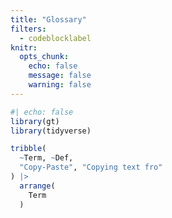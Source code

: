 ```yaml
---
title: "Glossary"
filters: 
  - codeblocklabel
knitr: 
  opts_chunk: 
    echo: false
    message: false
    warning: false
---
```


```r
#| echo: false
library(gt)
library(tidyverse)
```

```r
tribble(
  ~Term, ~Def,
  "Copy-Paste", "Copying text fro"
) |>
  arrange(
    Term
  )
```
